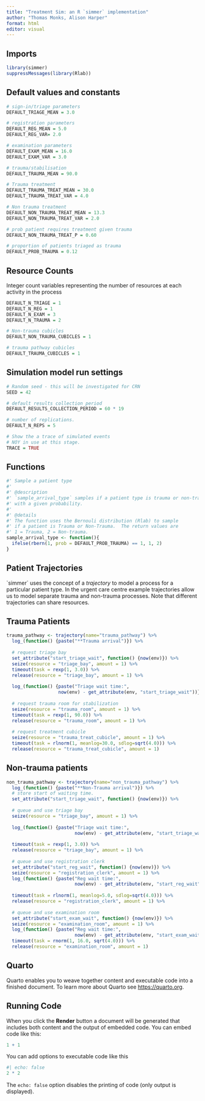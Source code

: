 ```yaml
---
title: "Treatment Sim: an R `simmer` implementation"
author: "Thomas Monks, Alison Harper"
format: html
editor: visual
---
```


## Imports

```r
library(simmer)
suppressMessages(library(Rlab))
```

## Default values and constants

```r
# sign-in/triage parameters
DEFAULT_TRIAGE_MEAN = 3.0

# registration parameters
DEFAULT_REG_MEAN = 5.0
DEFAULT_REG_VAR= 2.0

# examination parameters
DEFAULT_EXAM_MEAN = 16.0
DEFAULT_EXAM_VAR = 3.0

# trauma/stabilisation
DEFAULT_TRAUMA_MEAN = 90.0

# Trauma treatment
DEFAULT_TRAUMA_TREAT_MEAN = 30.0
DEFAULT_TRAUMA_TREAT_VAR = 4.0

# Non trauma treatment
DEFAULT_NON_TRAUMA_TREAT_MEAN = 13.3
DEFAULT_NON_TRAUMA_TREAT_VAR = 2.0

# prob patient requires treatment given trauma
DEFAULT_NON_TRAUMA_TREAT_P = 0.60

# proportion of patients triaged as trauma
DEFAULT_PROB_TRAUMA = 0.12
```

## Resource Counts

Integer count variables representing the number of resources at each activity in the process

```r
DEFAULT_N_TRIAGE = 1
DEFAULT_N_REG = 1
DEFAULT_N_EXAM = 3
DEFAULT_N_TRAUMA = 2

# Non-trauma cubicles
DEFAULT_NON_TRAUMA_CUBICLES = 1

# trauma pathway cubicles
DEFAULT_TRAUMA_CUBICLES = 1
```

## Simulation model run settings

```r
# Random seed - this will be investigated for CRN
SEED = 42

# default results collection period
DEFAULT_RESULTS_COLLECTION_PERIOD = 60 * 19

# number of replications.
DEFAULT_N_REPS = 5

# Show the a trace of simulated events
# NOY in use at this stage.
TRACE = TRUE
```

## Functions

```r
#' Sample a patient type
#' 
#' @description
#' `sample_arrival_type` samples if a patient type is trauma or non-trauma
#' with a given probability.
#'
#' @details
#' The function uses the Bernouli distribution (Rlab) to sample
#' if a patient is Trauma or Non-Trauma.  The return values are 
#' 1 = Trauma, 2 = Non-trauma.
sample_arrival_type <- function(){
  ifelse(rbern(1, prob = DEFAULT_PROB_TRAUMA) == 1, 1, 2)
}
```

## Patient Trajectories

\`simmer\` uses the concept of a *trajectory* to model a process for a particular patient type. In the urgent care centre example trajectories allow us to model separate trauma and non-trauma processes. Note that different trajectories can share resources.

## Trauma Patients

```r
trauma_pathway <- trajectory(name="trauma_pathway") %>%
  log_(function() {paste("**Trauma arrival")}) %>% 
  
  # request triage bay
  set_attribute("start_triage_wait", function() {now(env)}) %>%
  seize(resource = "triage_bay", amount = 1) %>%
  timeout(task = rexp(1, 3.0)) %>%
  release(resource = "triage_bay", amount = 1) %>%
  
  log_(function() {paste("Triage wait time:",
                   now(env) - get_attribute(env, "start_triage_wait"))}) %>%
  
  # request trauma room for stabilization
  seize(resource = "trauma_room", amount = 1) %>%
  timeout(task = rexp(1, 90.0)) %>%
  release(resource = "trauma_room", amount = 1) %>%
  
  # request treatment cubicle
  seize(resource = "trauma_treat_cubicle", amount = 1) %>%
  timeout(task = rlnorm(1, meanlog=30.0, sdlog=sqrt(4.0))) %>%
  release(resource = "trauma_treat_cubicle", amount = 1)
```

##  Non-trauma patients

```r
non_trauma_pathway <- trajectory(name="non_trauma_pathway") %>%
  log_(function() {paste("**Non-Trauma arrival")}) %>% 
  # store start of waiting time.
  set_attribute("start_triage_wait", function() {now(env)}) %>%
  
  # queue and use triage bay
  seize(resource = "triage_bay", amount = 1) %>%
  
  log_(function() {paste("Triage wait time:",
                         now(env) - get_attribute(env, "start_triage_wait"))}) %>%
  
  timeout(task = rexp(1, 3.0)) %>%
  release(resource = "triage_bay", amount = 1) %>%
  
  # queue and use registration clerk
  set_attribute("start_reg_wait", function() {now(env)}) %>%
  seize(resource = "registration_clerk", amount = 1) %>%
  log_(function() {paste("Reg wait time:",
                         now(env) - get_attribute(env, "start_reg_wait"))}) %>%
  
  timeout(task = rlnorm(1, meanlog=5.0, sdlog=sqrt(4.0))) %>%
  release(resource = "registration_clerk", amount = 1) %>%
  
  # queue and use examination room
  set_attribute("start_exam_wait", function() {now(env)}) %>%
  seize(resource = "examination_room", amount = 1) %>%
  log_(function() {paste("Reg wait time:",
                         now(env) - get_attribute(env, "start_exam_wait"))}) %>%
  timeout(task = rnorm(1, 16.0, sqrt(4.0))) %>%
  release(resource = "examination_room", amount = 1)
```

## Quarto

Quarto enables you to weave together content and executable code into a finished document. To learn more about Quarto see <https://quarto.org>.

## Running Code

When you click the **Render** button a document will be generated that includes both content and the output of embedded code. You can embed code like this:

```r
1 + 1
```

You can add options to executable code like this

```r
#| echo: false
2 * 2
```

The `echo: false` option disables the printing of code (only output is displayed).
